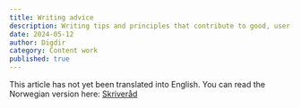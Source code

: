 ```yaml
---
title: Writing advice
description: Writing tips and principles that contribute to good, user-friendly, and cohesive language.
date: 2024-05-12
author: Digdir
category: Content work
published: true
---
```


This article has not yet been translated into English. You can read the Norwegian version here: [Skriveråd](/no/best-practices/content-work/writing-advice)